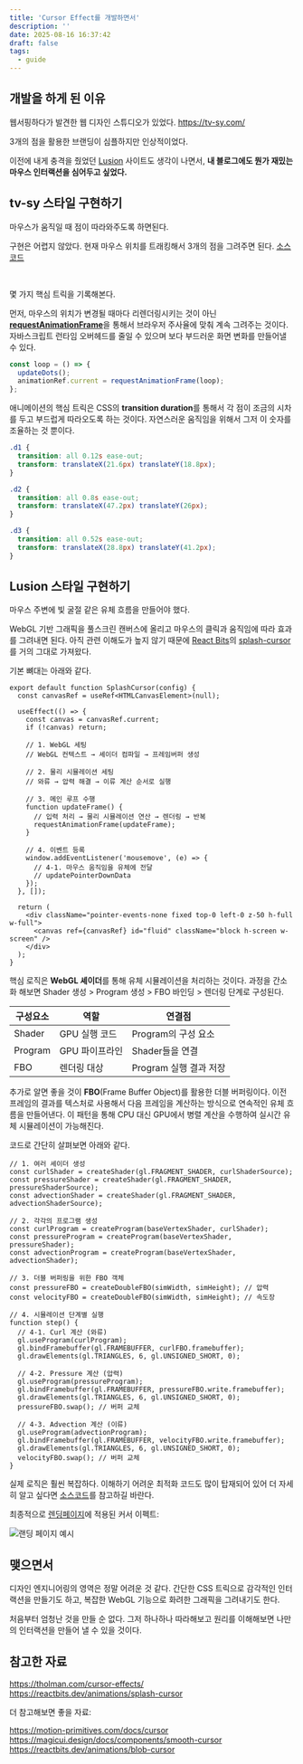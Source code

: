 ```yaml
---
title: 'Cursor Effect를 개발하면서'
description: ''
date: 2025-08-16 16:37:42
draft: false
tags:
  - guide
---
```


## 개발을 하게 된 이유

웹서핑하다가 발견한 웹 디자인 스튜디오가 있었다.
https://tv-sy.com/

3개의 점을 활용한 브랜딩이 심플하지만 인상적이었다.

이전에 내게 충격을 줬었던 [Lusion](https://lusion.co/) 사이트도 생각이 나면서, **내 블로그에도 뭔가 재밌는 마우스 인터랙션을 심어두고 싶었다.**

## tv-sy 스타일 구현하기

마우스가 움직일 때 점이 따라와주도록 하면된다.

구현은 어렵지 않았다. 현재 마우스 위치를 트래킹해서 3개의 점을 그려주면 된다.
[소스코드](https://github.com/bepyan/bepyan.me.v2/tree/main/src/components/examples/cursor-effect-3dot.tsx)


<CursorEffect3Dot client:load />

<br />

몇 가지 핵심 트릭을 기록해본다.

먼저, 마우스의 위치가 변경될 때마다 리렌더링시키는 것이 아닌 [**requestAnimationFrame**](https://developer.mozilla.org/ko/docs/Web/API/Window/requestAnimationFrame)을 통해서 브라우저 주사율에 맞춰 계속 그려주는 것이다. 자바스크립트 런타임 오버헤드를 줄일 수 있으며 보다 부드러운 화면 변화를 만들어낼 수 있다.

```ts
const loop = () => {
  updateDots();
  animationRef.current = requestAnimationFrame(loop);
};
```

애니메이션의 핵심 트릭은 CSS의 **transition duration**를 통해서 각 점이 조금의 시차를 두고 부드럽게 따라오도록 하는 것이다. 자연스러운 움직임을 위해서 그저 이 숫자를 조율하는 것 뿐이다.

```css
.d1 {
  transition: all 0.12s ease-out;
  transform: translateX(21.6px) translateY(18.8px);
}

.d2 {
  transition: all 0.8s ease-out;
  transform: translateX(47.2px) translateY(26px);
}

.d3 {
  transition: all 0.52s ease-out;
  transform: translateX(28.8px) translateY(41.2px);
}
```

## Lusion 스타일 구현하기

마우스 주변에 빛 굴절 같은 유체 흐름을 만들어야 했다.

WebGL 기반 그래픽을 풀스크린 캔버스에 올리고 마우스의 클릭과 움직임에 따라 효과를 그려내면 된다. 아직 관련 이해도가 높지 않기 때문에 [React Bits](https://reactbits.dev/)의 [splash-cursor](https://reactbits.dev/animations/splash-cursor)를 거의 그대로 가져왔다.

기본 뼈대는 아래와 같다.

```tsx
export default function SplashCursor(config) {
  const canvasRef = useRef<HTMLCanvasElement>(null);

  useEffect(() => {
    const canvas = canvasRef.current;
    if (!canvas) return;

    // 1. WebGL 세팅
    // WebGL 컨텍스트 → 셰이더 컴파일 → 프레임버퍼 생성

    // 2. 물리 시뮬레이션 세팅
    // 와류 → 압력 해결 → 이류 계산 순서로 실행

    // 3. 메인 루프 수행
    function updateFrame() {
      // 입력 처리 → 물리 시뮬레이션 연산 → 렌더링 → 반복
      requestAnimationFrame(updateFrame);
    }

    // 4. 이벤트 등록
    window.addEventListener('mousemove', (e) => {
      // 4-1. 마우스 움직임을 유체에 전달
      // updatePointerDownData
    });
  }, []);

  return (
    <div className="pointer-events-none fixed top-0 left-0 z-50 h-full w-full">
      <canvas ref={canvasRef} id="fluid" className="block h-screen w-screen" />
    </div>
  );
}
```

핵심 로직은 **WebGL 셰이더**를 통해 유체 시뮬레이션을 처리하는 것이다.
과정을 간소화 해보면 Shader 생성 > Program 생성 > FBO 바인딩 > 렌더링 단계로 구성된다.

| 구성요소 | 역할           | 연결점                 |
| -------- | -------------- | ---------------------- |
| Shader   | GPU 실행 코드  | Program의 구성 요소    |
| Program  | GPU 파이프라인 | Shader들을 연결        |
| FBO      | 렌더링 대상    | Program 실행 결과 저장 |

추가로 알면 좋을 것이 **FBO**(Frame Buffer Object)를 활용한 더블 버퍼링이다. 이전 프레임의 결과를 텍스처로 사용해서 다음 프레임을 계산하는 방식으로 연속적인 유체 흐름을 만들어낸다. 이 패턴을 통해 CPU 대신 GPU에서 병렬 계산을 수행하여 실시간 유체 시뮬레이션이 가능해진다.

코드로 간단히 살펴보면 아래와 같다.

```tsx
// 1. 여러 셰이더 생성
const curlShader = createShader(gl.FRAGMENT_SHADER, curlShaderSource);
const pressureShader = createShader(gl.FRAGMENT_SHADER, pressureShaderSource);
const advectionShader = createShader(gl.FRAGMENT_SHADER, advectionShaderSource);

// 2. 각각의 프로그램 생성
const curlProgram = createProgram(baseVertexShader, curlShader);
const pressureProgram = createProgram(baseVertexShader, pressureShader);
const advectionProgram = createProgram(baseVertexShader, advectionShader);

// 3. 더블 버퍼링을 위한 FBO 객체
const pressureFBO = createDoubleFBO(simWidth, simHeight); // 압력
const velocityFBO = createDoubleFBO(simWidth, simHeight); // 속도장

// 4. 시뮬레이션 단계별 실행
function step() {
  // 4-1. Curl 계산 (와류)
  gl.useProgram(curlProgram);
  gl.bindFramebuffer(gl.FRAMEBUFFER, curlFBO.framebuffer);
  gl.drawElements(gl.TRIANGLES, 6, gl.UNSIGNED_SHORT, 0);

  // 4-2. Pressure 계산 (압력)
  gl.useProgram(pressureProgram);
  gl.bindFramebuffer(gl.FRAMEBUFFER, pressureFBO.write.framebuffer);
  gl.drawElements(gl.TRIANGLES, 6, gl.UNSIGNED_SHORT, 0);
  pressureFBO.swap(); // 버퍼 교체

  // 4-3. Advection 계산 (이류)
  gl.useProgram(advectionProgram);
  gl.bindFramebuffer(gl.FRAMEBUFFER, velocityFBO.write.framebuffer);
  gl.drawElements(gl.TRIANGLES, 6, gl.UNSIGNED_SHORT, 0);
  velocityFBO.swap(); // 버퍼 교체
}
```

실제 로직은 훨씬 복잡하다. 이해하기 어려운 최적화 코드도 많이 탑재되어 있어 더 자세히 알고 싶다면 [소스코드](https://github.com/bepyan/bepyan.me.v2/tree/main/src/components/cursor-splash.tsx)를 참고하길 바란다.

최종적으로 [렌딩페이지](/)에 적용된 커서 이펙트:

![랜딩 페이지 예시](/img/cursor-effect/250816-135830.gif)

## 맺으면서

디자인 엔지니어링의 영역은 정말 어려운 것 같다. 간단한 CSS 트릭으로 감각적인 인터랙션을 만들기도 하고, 복잡한 WebGL 기능으로 화려한 그래픽을 그려내기도 한다.

처음부터 엄청난 것을 만들 순 없다.
그저 하나하나 따라해보고 원리를 이해해보면 나만의 인터랙션을 만들어 낼 수 있을 것이다.

## 참고한 자료

https://tholman.com/cursor-effects/
https://reactbits.dev/animations/splash-cursor

더 참고해보면 좋을 자료:

https://motion-primitives.com/docs/cursor
https://magicui.design/docs/components/smooth-cursor
https://reactbits.dev/animations/blob-cursor
